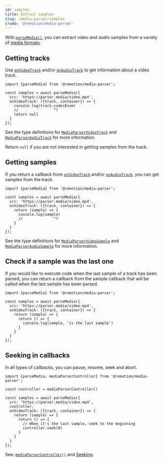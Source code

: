 ```yaml
---
id: samples
title: Extract samples
slug: /media-parser/samples
crumb: '@remotion/media-parser'
---
```


With [`parseMedia()`](/docs/media-parser/parse-media), you can extract video and audio samples from a variety of [media formats](/docs/media-parser/format-support).

## Getting tracks

Use [`onVideoTrack`](/docs/media-parser/parse-media#onvideotrack) and/or [`onAudioTrack`](/docs/media-parser/parse-media#onaudiotrack) to get information about a video track.

```tsx twoslash title="Extract tracks from a video"
import {parseMedia} from '@remotion/media-parser';

const samples = await parseMedia({
  src: 'https://parser.media/video.mp4',
  onVideoTrack: ({track, container}) => {
    console.log(track.codecEnum)
    //                ^?
    return null
  }
});
```

See the type definitions for [`MediaParserVideoTrack`](/docs/media-parser/types#mediaparservideotrack) and [`MediaParserAudioTrack`](/docs/media-parser/types#mediaparseraudiotrack) for more information.

Return `null` if you are not interested in getting samples from the track.

## Getting samples

If you return a callback from [`onVideoTrack`](/docs/media-parser/parse-media#onvideotrack) and/or [`onAudioTrack`](/docs/media-parser/parse-media#onaudiotrack), you can get samples from the track.

```tsx twoslash title="Extract samples from a video"
import {parseMedia} from '@remotion/media-parser';

const samples = await parseMedia({
  src: 'https://parser.media/video.mp4',
  onVideoTrack: ({track, container}) => {
    return (sample) => {
      console.log(sample)
      //              ^?
    }
  }
});
```

See the type definitions for [`MediaParserVideoSample`](/docs/media-parser/types#mediaparservideosample) and [`MediaParserAudioSample`](/docs/media-parser/types#mediaparseraudiosample) for more information.

## Check if a sample was the last one<AvailableFrom v="4.0.307"/>

If you would like to execute code when the last sample of a track has been parsed, you can return a callback from the sample callback that will be called when the last sample has been parsed.

```tsx twoslash title="Execute code when the last sample of a track has been parsed"
import {parseMedia} from '@remotion/media-parser';

const samples = await parseMedia({
  src: 'https://parser.media/video.mp4',
  onVideoTrack: ({track, container}) => {
    return (sample) => {
      return () => {
        console.log(sample, 'is the last sample')
      }
    }
  }
});
```

## Seeking in callbacks

In all types of callbacks, you can pause, resume, seek and abort. 

```tsx twoslash title="Looping the parse"
import {parseMedia, mediaParserController} from '@remotion/media-parser';

const controller = mediaParserController()

const samples = await parseMedia({
  src: 'https://parser.media/video.mp4',
  controller,
  onVideoTrack: ({track, container}) => {
    return (sample) => {
      return () => {
        // When it's the last sample, seek to the beginning
        controller.seek(0)
      }
    }
  }
});
```

See: [`mediaParserController()`](/docs/media-parser/media-parser-controller) and [Seeking](/docs/media-parser/seeking).